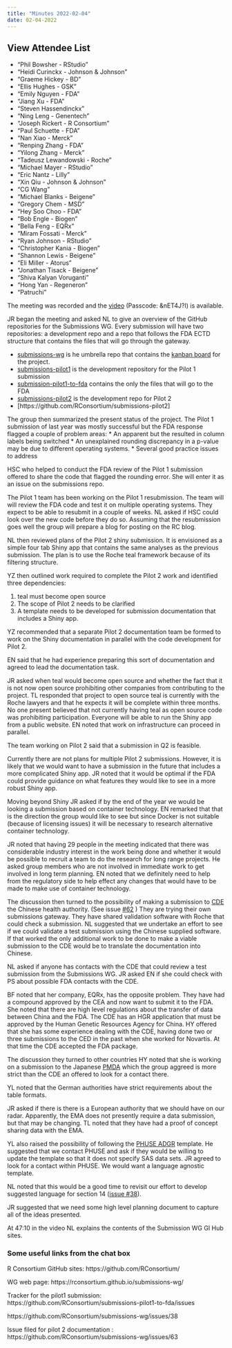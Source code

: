 ```yaml
---
title: "Minutes 2022-02-04"
date: 02-04-2022
---
```


::: {.callout-tip collapse="true"}
## View Attendee List

- "Phil Bowsher - RStudio" 
- "Heidi Curinckx - Johnson & Johnson" 
- "Graeme Hickey - BD" 
- "Ellis Hughes - GSK" 
- "Emily Nguyen - FDA" 
- "Jiang Xu - FDA" 
- "Steven Hassendinckx" 
- "Ning Leng - Genentech" 
- "Joseph Rickert - R Consortium" 
- "Paul Schuette - FDA" 
- "Nan Xiao - Merck" 
- "Renping Zhang - FDA" 
- "Yilong Zhang - Merck" 
- "Tadeusz Lewandowski - Roche" 
- "Michael Mayer - RStudio" 
- "Eric Nantz - Lilly" 
- "Xin Qiu - Johnson & Johnson" 
- "CG Wang" 
- "Michael Blanks - Beigene"
- "Gregory Chem - MSD"
- "Hey Soo Choo - FDA"
- "Bob Engle - Biogen"
- "Bella Feng - EQRx"
- "Miram Fossati - Merck"
- "Ryan Johnson - RStudio"
- "Christopher Kania - Biogen"
- "Shannon Lewis - Beigene"
- "Eli Miller - Atorus"
- "Jonathan Tisack - Beigene"
- "Shiva Kalyan Voruganti"
- "Hong Yan - Regeneron"
- "Patruchi"
:::

The meeting was recorded and the [video](https://rstudio.zoom.us/rec/share/szar9nFQH0BF-BOn134TSLzfGH6n4VOJP8iibLdHnqgluDC7PAPn6C3sg0TiyLHg.b97ETbrhnfYgr3Wb?startTime=1643994263000) (Passcode: &nET4J?I) is available.

JR began the meeting and asked NL to give an overview of the GitHub repositories for the Submissions WG. Every submission will have two repositories: a development repo and a repo that follows the FDA ECTD structure that contains the files that will go through the gateway.  

* [submissions-wg](https://github.com/RConsortium/submissions-wg) is he umbrella repo that contains the [kanban board](https://github.com/RConsortium/submissions-wg/projects/2) for the project.
* [submissions-pilot1](https://github.com/RConsortium/submissions-pilot1) is the development repository for the Pilot 1 submission
* [submission-pilot1-to-fda](https://github.com/RConsortium/submissions-pilot1-to-fda) contains the only the files that will go to the FDA
* [submissions-pilot2](https://github.com/RConsortium/submissions-pilot2) is the development repo for Pilot 2
* [https://github.com/RConsortium/submissions-pilot2]

The group then summarized the present status of the project. The Pilot 1 submission of last year was mostly successful but the FDA response flagged a couple of problem areas:
* An apparent but the resulted in column labels being switched
* An unexplained rounding discrepancy in a p-value may be due to different operating systems.
* Several good practice issues to address

HSC who helped to conduct the FDA review of the Pilot 1 submission offered to share the code that flagged the rounding error. She will enter it as an issue on the submissions repo.

The Pilot 1 team has been working on the Pilot 1 resubmission. The team will will review the FDA code and test it on multiple operating systems. They expect to be able to resubmit in a couple of weeks. NL asked if HSC could look over the new code before they do so. Assuming that the resubmission goes well the group will prepare a blog for posting on the RC blog.

NL then reviewed plans of the Pilot 2 shiny submission. It is envisioned as a simple four tab Shiny app that contains the same analyses as the previous submission. The plan is to use the Roche teal framework because of its filtering structure. 

YZ then outlined work required to complete the Pilot 2 work and identified three dependencies:

1. teal must become open source
2. The scope of Pilot 2 needs to be clarified
3. A template needs to be developed for submission documentation that includes a Shiny app.

YZ recommended that a separate Pilot 2 documentation team be formed to work on the Shiny documentation in parallel with the code development for Pilot 2.

EN said that he had experience preparing this sort of documentation and agreed to lead the documentation task.

JR asked when teal would become open source and whether the fact that it is not now open source prohibiting other companies from contributing to the project. TL responded that project to open source teal is currently with the Roche lawyers and that he expects it will be complete within three months. No one present believed that not currently having teal as open source code was prohibiting participation. Everyone will be able to run the Shiny app from a public website. EN noted that work on infrastructure can proceed in parallel.

The team working on Pilot 2 said that a submission in Q2 is feasible.

Currently there are not plans for multiple Pilot 2 submissions. However, it is likely that we would want to have a submission in the future that includes a more complicated Shiny app. JR noted that it would be optimal if the FDA could provide guidance on what features they would like to see in a more robust Shiny app.

Moving beyond Shiny JR asked if by the end of the year we would be looking a submission based on container technology. EN remarked that that is the direction the group would like to see but since Docker is not suitable (because of licensing issues) it will be necessary to research alternative container technology.

JR noted that having 29 people in the meeting indicated that there was considerable industry interest in the work being done and whether it would be possible to recruit a team to do the research for long range projects. He asked group members who are not involved in immediate work to get involved in long term planning. EN noted that we definitely need to help from the regulatory side to help effect any changes that would have to be made to make use of container technology.

The discussion then turned to the possibility of making a submission to [CDE](https://credevo.com/articles/2021/02/25/china-drug-registration-process/) the Chinese health authority. (See issue [#62](https://github.com/RConsortium/submissions-wg/issues/62) ) They are trying their own submissions gateway. They have shared validation software with Roche that could check a submission. NL suggested that we undertake an effort to see if we could validate a test submission using the Chinese supplied software. If that worked the only additional work to be done to make a viable submission to the CDE would be to translate the documentation into Chinese. 

NL asked if anyone has contacts with the CDE that could review a test submission from the Submissions WG. JR asked EN if she could check with PS about possible FDA contacts with the CDE.

BF noted that her company, EQRx, has the opposite problem. They have had a compound approved by the CEA and now want to submit it to the FDA. She noted that there are high level regulations about the transfer of data between China and the FDA. The CDE has an HGR application that must be approved by the Human Genetic Resources Agency for China. HY offered that she has some experience dealing with the CDE, having done two or three submissions to the CED in the past when she worked for Novartis. At that time the CDE accepted the FDA package. 

The discussion they turned to other countries
HY noted that she is working on a submission to the Japanese [PMDA](https://www.pmda.go.jp/english/about-pmda/index.html) which the group aggreed is more strict than the CDE an offered to look for a contact there. 

YL noted that the German authorities have strict requirements about the table formats. 

JR asked if there is there is a European authority that we should have on our radar. Apparently, the EMA does not presently require a data submission, but that may be changing. TL noted that they have had a proof of concept sharing data with the EMA.

YL also raised the possibility of following the [PHUSE ADGR](https://advance.phuse.global/display/WEL/Analysis+Data+Reviewer%27s+Guide+%28ADRG%29+Package) template. He suggested that we contact PHUSE and ask if they would be willing to update the template so that it does not specify SAS data sets. JR agreed to look for a contact within PHUSE. We would want a language agnostic template.

NL noted that this would be a good time to revisit our effort to develop suggested language for section 14 ([issue #38](https://github.com/RConsortium/submissions-wg/issues/38)).

JR suggested that we need some high level planning document to capture all of the ideas presented.

At 47:10 in the video NL explains the contents of the Submission WG GI Hub sites.

### Some useful links from the chat box

R Consortium GitHub sites: https://github.com/RConsortium/

WG web page: https://rconsortium.github.io/submissions-wg/

Tracker for the pilot1 submission: https://github.com/RConsortium/submissions-pilot1-to-fda/issues

https://github.com/RConsortium/submissions-wg/issues/38

Issue filed for pilot 2 documentation : https://github.com/RConsortium/submissions-wg/issues/63
